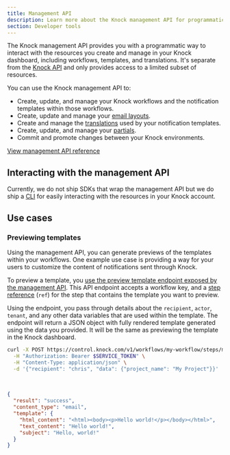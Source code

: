 ```yaml
---
title: Management API
description: Learn more about the Knock management API for programmatically interacting with your Knock dashboard resources.
section: Developer tools
---
```


The Knock management API provides you with a programmatic way to interact with the resources you create and manage in your Knock dashboard, including workflows, templates, and translations. It's separate from the [Knock API](/api-reference) and only provides access to a limited subset of resources.

You can use the Knock management API to:

- Create, update, and manage your Knock workflows and the notification templates within those workflows.
- Create, update and manage your [email layouts](/integrations/email/layouts).
- Create and manage the [translations](/concepts/translations) used by your notification templates.
- Create, update, and manage your [partials](/designing-workflows/partials).
- Commit and promote changes between your Knock environments.

[View management API reference](/mapi)

## Interacting with the management API

Currently, we do not ship SDKs that wrap the management API but we do ship a [CLI](/developer-tools/knock-cli) for easily interacting with the resources in your Knock account.

## Use cases

### Previewing templates

Using the management API, you can generate previews of the templates within your workflows. One example use case is providing a way for your users to customize the content of notifications sent through Knock.

To preview a template, you [use the preview template endpoint exposed by the management API](/mapi#workflows-preview-template). This API endpoint accepts a workflow key, and a [step reference](/mapi#workflowstep-definition) (`ref`) for the step that contains the template you want to preview.

Using the endpoint, you pass through details about the `recipient`, `actor`, `tenant`, and any other data variables that are used within the template. The endpoint will return a JSON object with fully rendered template generated using the data you provided. It will be the same as previewing the template in the Knock dashboard.

```bash title="An example request to preview a template"
curl -X POST https://control.knock.com/v1/workflows/my-workflow/steps/my-step/preview_template \
  -H "Authorization: Bearer $SERVICE_TOKEN" \
  -H "Content-Type: application/json" \
  -d '{"recipient": "chris", "data": {"project_name": "My Project"}}'
```

<br />

```json title="An example response from the preview template endpoint"
{
  "result": "success",
  "content_type": "email",
  "template": {
    "html_content": "<html><body><p>Hello world!</p></body></html>",
    "text_content": "Hello world!",
    "subject": "Hello, world!"
  }
}
```
